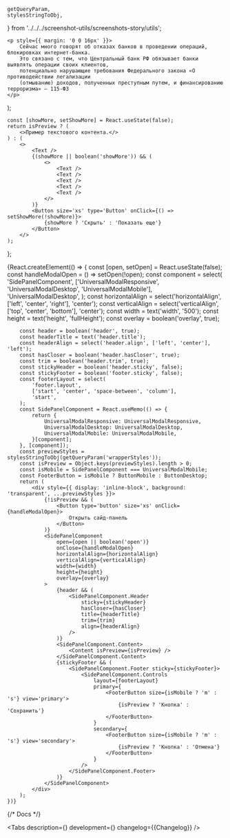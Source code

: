 

    getQueryParam,
    stylesStringToObj,
} from '../../../screenshot-utils/screenshots-story/utils';

<Meta title='Components/UniversalModal' id='UniversalModal' />

    <p style={{ margin: '0 0 16px' }}>
        Сейчас много говорят об отказах банков в проведении операций, блокировках интернет-банка.
        Это связано с тем, что Центральный банк РФ обязывает банки выявлять операции своих клиентов,
        потенциально нарушающие требования Федерального закона «О противодействии легализации
        (отмыванию) доходов, полученных преступным путем, и финансированию терроризма» — 115-ФЗ
    </p>
);

    const [showMore, setShowMore] = React.useState(false);
    return isPreview ? (
        <>Пример текстового контента.</>
    ) : (
        <>
            <Text />
            {(showMore || boolean('showMore')) && (
                <>
                    <Text />
                    <Text />
                    <Text />
                    <Text />
                    <Text />
                </>
            )}
            <Button size='xs' type='Button' onClick={() => setShowMore(!showMore)}>
                {showMore ? 'Скрыть' : 'Показать еще'}
            </Button>
        </>
    );
};


<Story name='UniversalModal'>
    {React.createElement(() => {
        const [open, setOpen] = React.useState(false);
        const handleModalOpen = () => setOpen(!open);
        const component = select(
            'SidePanelComponent',
            ['UniversalModalResponsive', 'UniversalModalDesktop', 'UniversalModalMobile'],
            'UniversalModalDesktop',
        );
        const horizontalAlign = select('horizontalAlign', ['left', 'center', 'right'], 'center');
        const verticalAlign = select('verticalAlign', ['top', 'center', 'bottom'], 'center');
        const width = text('width', '500');
        const height = text('height', 'fullHeight');
        const overlay = boolean('overlay', true);

        const header = boolean('header', true);
        const headerTitle = text('header.title');
        const headerAlign = select('header.align', ['left', 'center'], 'left');
        const hasCloser = boolean('header.hasCloser', true);
        const trim = boolean('header.trim', true);
        const stickyHeader = boolean('header.sticky', false);
        const stickyFooter = boolean('footer.sticky', false);
        const footerLayout = select(
            'footer.layout',
            ['start', 'center', 'space-between', 'column'],
            'start',
        );
        const SidePanelComponent = React.useMemo(() => {
            return {
                UniversalModalResponsive: UniversalModalResponsive,
                UniversalModalDesktop: UniversalModalDesktop,
                UniversalModalMobile: UniversalModalMobile,
            }[component];
        }, [component]);
        const previewStyles = stylesStringToObj(getQueryParam('wrapperStyles'));
        const isPreview = Object.keys(previewStyles).length > 0;
        const isMobile = SidePanelComponent === UniversalModalMobile;
        const FooterButton = isMobile ? ButtonMobile : ButtonDesktop;
        return (
            <div style={{ display: 'inline-block', background: 'transparent', ...previewStyles }}>
                {!isPreview && (
                    <Button type='button' size='xs' onClick={handleModalOpen}>
                        Открыть сайд-панель
                    </Button>
                )}
                <SidePanelComponent
                    open={open || boolean('open')}
                    onClose={handleModalOpen}
                    horizontalAlign={horizontalAlign}
                    verticalAlign={verticalAlign}
                    width={width}
                    height={height}
                    overlay={overlay}
                >
                    {header && (
                        <SidePanelComponent.Header
                            sticky={stickyHeader}
                            hasCloser={hasCloser}
                            title={headerTitle}
                            trim={trim}
                            align={headerAlign}
                        />
                    )}
                    <SidePanelComponent.Content>
                        <Content isPreview={isPreview} />
                    </SidePanelComponent.Content>
                    {stickyFooter && (
                        <SidePanelComponent.Footer sticky={stickyFooter}>
                            <SidePanelComponent.Controls
                                layout={footerLayout}
                                primary={
                                    <FooterButton size={isMobile ? 'm' : 's'} view='primary'>
                                        {isPreview ? 'Кнопка' : 'Сохранить'}
                                    </FooterButton>
                                }
                                secondary={
                                    <FooterButton size={isMobile ? 'm' : 's'} view='secondary'>
                                        {isPreview ? 'Кнопка' : 'Отмена'}
                                    </FooterButton>
                                }
                            />
                        </SidePanelComponent.Footer>
                    )}
                </SidePanelComponent>
            </div>
        );
    })}
</Story>

{/* Docs */}

<ComponentHeader name='UniversalModal' />

<Tabs
    description={<Description />}
    development={<Development />}
    changelog={<Markdown>{Changelog}</Markdown>}
/>
